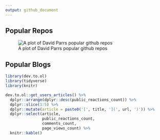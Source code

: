 ```yaml
---
output: github_document
---
```


## Popular Repos

![A plot of David Parrs popular github repos](https://github.com/daveparr/daveparr/blob/master/graph.png)

## Popular Blogs

```r
library(dev.to.ol)
library(tidyverse)
library(knitr)

dev.to.ol::get_users_articles() %>%
  dplyr::arrange(dplyr::desc(public_reactions_count)) %>%
  dplyr::slice(1:5) %>%
  dplyr::mutate(article = paste0('[', title, '](', url, ')')) %>%
  dplyr::select(article,
                public_reactions_count,
                comments_count,
                page_views_count) %>%
  knitr::kable()
```